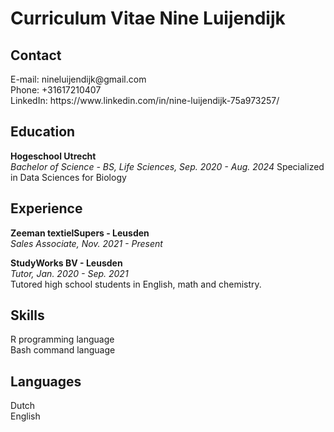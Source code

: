 # Curriculum Vitae Nine Luijendijk {#resume}

## Contact
E-mail: nineluijendijk@gmail.com\
Phone: +31617210407\
LinkedIn: https://www.linkedin.com/in/nine-luijendijk-75a973257/

## Education
__Hogeschool Utrecht__\
_Bachelor of Science - BS, Life Sciences, Sep. 2020 - Aug. 2024_
Specialized in Data Sciences for Biology

## Experience
__Zeeman textielSupers - Leusden__\
_Sales Associate, Nov. 2021 - Present_\

__StudyWorks BV - Leusden__\
_Tutor, Jan. 2020 - Sep. 2021_\
Tutored high school students in English, math and chemistry.

## Skills
R programming language\
Bash command language

## Languages
Dutch\
English